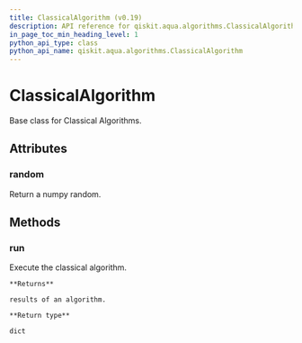```yaml
---
title: ClassicalAlgorithm (v0.19)
description: API reference for qiskit.aqua.algorithms.ClassicalAlgorithm in qiskit v0.19
in_page_toc_min_heading_level: 1
python_api_type: class
python_api_name: qiskit.aqua.algorithms.ClassicalAlgorithm
---
```


# ClassicalAlgorithm

<Class id="qiskit.aqua.algorithms.ClassicalAlgorithm" isDedicatedPage={true} github="https://github.com/qiskit-community/qiskit-aqua/tree/stable/0.7/qiskit/aqua/algorithms/classical_algorithm.py" signature="ClassicalAlgorithm" modifiers="class">
  Base class for Classical Algorithms.

  ## Attributes

  <span id="classicalalgorithm-random" />

  ### random

  <Attribute id="qiskit.aqua.algorithms.ClassicalAlgorithm.random">
    Return a numpy random.
  </Attribute>

  ## Methods

  <span id="classicalalgorithm-run" />

  ### run

  <Function id="qiskit.aqua.algorithms.ClassicalAlgorithm.run" signature="ClassicalAlgorithm.run()">
    Execute the classical algorithm.

    **Returns**

    results of an algorithm.

    **Return type**

    dict
  </Function>
</Class>

